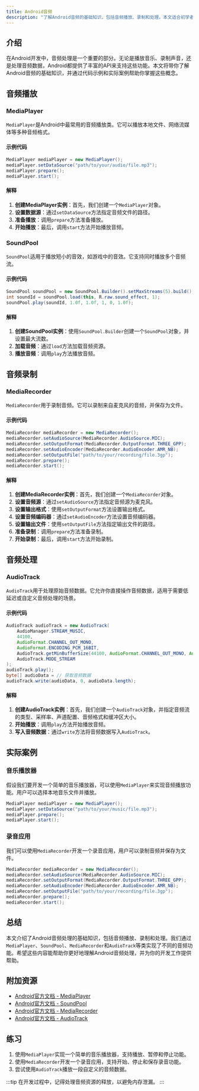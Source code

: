 ```yaml
---
title: Android音频
description: "了解Android音频的基础知识，包括音频播放、录制和处理。本文适合初学者，包含代码示例和实际案例。"
---
```


## 介绍

在Android开发中，音频处理是一个重要的部分。无论是播放音乐、录制声音，还是处理音频数据，Android都提供了丰富的API来支持这些功能。本文将带你了解Android音频的基础知识，并通过代码示例和实际案例帮助你掌握这些概念。

## 音频播放

### MediaPlayer

`MediaPlayer`是Android中最常用的音频播放类。它可以播放本地文件、网络流媒体等多种音频格式。

#### 示例代码

```java
MediaPlayer mediaPlayer = new MediaPlayer();
mediaPlayer.setDataSource("path/to/your/audio/file.mp3");
mediaPlayer.prepare();
mediaPlayer.start();
```

#### 解释

1. **创建MediaPlayer实例**：首先，我们创建一个`MediaPlayer`对象。
2. **设置数据源**：通过`setDataSource`方法指定音频文件的路径。
3. **准备播放**：调用`prepare`方法准备播放。
4. **开始播放**：最后，调用`start`方法开始播放音频。

### SoundPool

`SoundPool`适用于播放短小的音效，如游戏中的音效。它支持同时播放多个音频流。

#### 示例代码

```java
SoundPool soundPool = new SoundPool.Builder().setMaxStreams(5).build();
int soundId = soundPool.load(this, R.raw.sound_effect, 1);
soundPool.play(soundId, 1.0f, 1.0f, 1, 0, 1.0f);
```

#### 解释

1. **创建SoundPool实例**：使用`SoundPool.Builder`创建一个`SoundPool`对象，并设置最大流数。
2. **加载音频**：通过`load`方法加载音频资源。
3. **播放音频**：调用`play`方法播放音频。

## 音频录制

### MediaRecorder

`MediaRecorder`用于录制音频。它可以录制来自麦克风的音频，并保存为文件。

#### 示例代码

```java
MediaRecorder mediaRecorder = new MediaRecorder();
mediaRecorder.setAudioSource(MediaRecorder.AudioSource.MIC);
mediaRecorder.setOutputFormat(MediaRecorder.OutputFormat.THREE_GPP);
mediaRecorder.setAudioEncoder(MediaRecorder.AudioEncoder.AMR_NB);
mediaRecorder.setOutputFile("path/to/your/recording/file.3gp");
mediaRecorder.prepare();
mediaRecorder.start();
```

#### 解释

1. **创建MediaRecorder实例**：首先，我们创建一个`MediaRecorder`对象。
2. **设置音频源**：通过`setAudioSource`方法指定音频源为麦克风。
3. **设置输出格式**：使用`setOutputFormat`方法设置输出格式。
4. **设置音频编码器**：通过`setAudioEncoder`方法设置音频编码器。
5. **设置输出文件**：使用`setOutputFile`方法指定输出文件的路径。
6. **准备录制**：调用`prepare`方法准备录制。
7. **开始录制**：最后，调用`start`方法开始录制。

## 音频处理

### AudioTrack

`AudioTrack`用于处理原始音频数据。它允许你直接操作音频数据，适用于需要低延迟或自定义音频处理的场景。

#### 示例代码

```java
AudioTrack audioTrack = new AudioTrack(
    AudioManager.STREAM_MUSIC,
    44100,
    AudioFormat.CHANNEL_OUT_MONO,
    AudioFormat.ENCODING_PCM_16BIT,
    AudioTrack.getMinBufferSize(44100, AudioFormat.CHANNEL_OUT_MONO, AudioFormat.ENCODING_PCM_16BIT),
    AudioTrack.MODE_STREAM
);
audioTrack.play();
byte[] audioData = // 获取音频数据
audioTrack.write(audioData, 0, audioData.length);
```

#### 解释

1. **创建AudioTrack实例**：首先，我们创建一个`AudioTrack`对象，并指定音频流的类型、采样率、声道配置、音频格式和缓冲区大小。
2. **开始播放**：调用`play`方法开始播放音频。
3. **写入音频数据**：通过`write`方法将音频数据写入`AudioTrack`。

## 实际案例

### 音乐播放器

假设我们要开发一个简单的音乐播放器，可以使用`MediaPlayer`来实现音频播放功能。用户可以选择本地音乐文件并播放。

```java
MediaPlayer mediaPlayer = new MediaPlayer();
mediaPlayer.setDataSource("path/to/your/music/file.mp3");
mediaPlayer.prepare();
mediaPlayer.start();
```

### 录音应用

我们可以使用`MediaRecorder`开发一个录音应用，用户可以录制音频并保存为文件。

```java
MediaRecorder mediaRecorder = new MediaRecorder();
mediaRecorder.setAudioSource(MediaRecorder.AudioSource.MIC);
mediaRecorder.setOutputFormat(MediaRecorder.OutputFormat.THREE_GPP);
mediaRecorder.setAudioEncoder(MediaRecorder.AudioEncoder.AMR_NB);
mediaRecorder.setOutputFile("path/to/your/recording/file.3gp");
mediaRecorder.prepare();
mediaRecorder.start();
```

## 总结

本文介绍了Android音频处理的基础知识，包括音频播放、录制和处理。我们通过`MediaPlayer`、`SoundPool`、`MediaRecorder`和`AudioTrack`等类实现了不同的音频功能。希望这些内容能帮助你更好地理解Android音频处理，并为你的开发工作提供帮助。

## 附加资源

- [Android官方文档 - MediaPlayer](https://developer.android.com/reference/android/media/MediaPlayer)
- [Android官方文档 - SoundPool](https://developer.android.com/reference/android/media/SoundPool)
- [Android官方文档 - MediaRecorder](https://developer.android.com/reference/android/media/MediaRecorder)
- [Android官方文档 - AudioTrack](https://developer.android.com/reference/android/media/AudioTrack)

## 练习

1. 使用`MediaPlayer`实现一个简单的音乐播放器，支持播放、暂停和停止功能。
2. 使用`MediaRecorder`开发一个录音应用，支持开始、停止和保存录音功能。
3. 尝试使用`AudioTrack`播放一段自定义的音频数据。

:::tip
在开发过程中，记得处理音频资源的释放，以避免内存泄漏。
:::